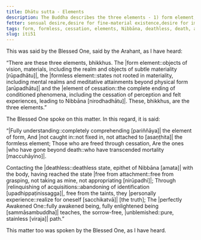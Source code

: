 ```yaml
---
title: Dhātu sutta - Elements
description: The Buddha describes the three elements - 1) form element, 2) formless element, and 3) element of cessation.
fetter: sensual desire,desire for fine-material existence,desire for immaterial existence,ignorance
tags: form, formless, cessation, elements, Nibbāna, deathless, death, attachment, relinquishment, acquisitions, taints, Buddha, sorrow-free, unblemished, iti, iti50-99
slug: iti51
---
```


This was said by the Blessed One, said by the Arahant, as I have heard:

“There are these three elements, bhikkhus. The |form element::objects of vision, materials, including the realm and objects of subtle materiality [rūpadhātu]|, the |formless element::states not rooted in materiality, including mental realms and meditative attainments beyond physical form [arūpadhātu]| and the |element of cessation::the complete ending of conditioned phenomena, including the cessation of perception and felt experiences, leading to Nibbāna [nirodhadhātu]|. These, bhikkhus, are the three elements.”

The Blessed One spoke on this matter. In this regard, it is said:

“|Fully understanding::completely comprehending [pariññāya]| the element of form,
And |not caught in::not fixed in, not attached to [asaṇṭhita]| the formless element;
Those who are freed through cessation,
Are the ones |who have gone beyond death::who have transcended mortality [maccuhāyino]|.

Contacting the |deathless::deathless state, epithet of Nibbāna [amata]| with the body,
having reached the state |free from attachment::free from grasping, not taking as mine, not appropriating [nirūpadhi]|;
Through |relinquishing of acquisitions::abandoning of identification [upadhippaṭinissagga]|,
free from the taints, they |personally experience::realize for oneself [sacchikatvā]| [the truth];
The |perfectly Awakened One::fully awakened being, fully enlightened being [sammāsambuddha]| teaches,
the sorrow-free, |unblemished::pure, stainless [viraja]| path.”

This matter too was spoken by the Blessed One, as I have heard.